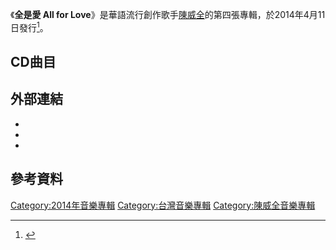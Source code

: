{{Infobox album
| name       = 全是愛
| type       = 專輯
| artist     = [[陳威全|陳威全]]
| cover      = 
| released   = 2014年4月11日
| genre      = [[華語流行音樂|華語流行音樂]]
| length     = 
| label      = [[美妙音樂|美妙音樂]]
| producer   = 陳威全
| prev_title = [[傾聽_(陳威全專輯)|傾聽]]
| prev_year  = 2012
| next_title = 
| next_year  = 
}}
《'''全是愛 All for Love'''》是華語流行創作歌手[[陳威全|陳威全]]的第四張專輯，於2014年4月11日發行<ref>{{Cite web |url=https://playmusic.tw/column_info.php?id=2315&type=news |title=唱片公司下令減肥 陳威全為新專輯《全是愛》消瘦8公斤 目標朝六塊肌型男邁進 |accessdate=2020-07-05 |archive-date=2020-07-06 |archive-url=https://web.archive.org/web/20200706192242/https://playmusic.tw/column_info.php?id=2315&type=news |dead-url=no }}</ref>。

==CD曲目==
{{Tracklist
| all_producer = 陳威全
| all_music    = 陳威全

| title1       = 以愛為名-Intro
| music1       = 陳威全
| lyrics1      = -
| arranger1    = [[陳威全|陳威全]]
| length1      = 1:13

| title2       = 追日 Brave to Love
| music2       = [[陳威全|陳威全]]
| lyrics2      = 吳易緯、何厚華
| arranger2    = 廖晉儀
| length2      = 4:11

| title3       = 全是愛 All for Love
| music3       = [[陳威全|陳威全]]
| lyrics3      = 何厚華
| arranger3    = 溫奕哲
| length3      = 3:28

| title4       = 兩個人 Adam & Eve
| music4       = [[陳威全|陳威全]]
| lyrics4      = [[姚若龍|姚若龍]]
| arranger4    = 
| length4      = 4:02

| title5       = 哎呀哎呀 Ah! Love
| music5       = [[陳威全|陳威全]]
| lyrics5      = 吳易緯、[[陳威全|陳威全]]
| arranger5    = 
| length5      = 3:46

| title6       = 永久居留 Permanent Residence
| music6       = [[陳威全|陳威全]]
| lyrics6      = 何厚華
| arranger6    = 
| length6      = 4:26

| title7       = 不做壞人很久了 Be A Good Man
| music7       = [[陳威全|陳威全]]
| lyrics7      = 吳易緯、[[陳威全|陳威全]]
| arranger7    = 生命樹 小王子
| length7      = 3:45

| title8       = 愛不為所動 Unshakable Love
| music8       = [[陳威全|陳威全]]
| lyrics8      = 吳易緯
| arranger8    = 
| length8      = 4:31

| title9       = 美夢成真 Dreams Come True
| music9       = [[陳威全|陳威全]]
| lyrics9      = 吳易緯
| arranger9    = 
| length9      = 3:21

| title10      = 失物招領 Lost and Found
| music10      = [[陳威全|陳威全]]
| lyrics10     = 何厚華
| arranger10   = 
| length10     = 5:11

| title11      = 全然相信 Believe Wholeheartedly
| music11      = [[陳威全|陳威全]]
| lyrics11     = 何厚華
| arranger11   = 
| length11     = 5:16
}}

== 外部連結 ==
*{{facebook|Vchuan}}
*{{Sinaweibo|vchuan}}
*{{youtube|user=VChuan0205}}

== 參考資料 ==
[[Category:2014年音樂專輯|Category:2014年音樂專輯]]
[[Category:台灣音樂專輯|Category:台灣音樂專輯]]
[[Category:陳威全音樂專輯|Category:陳威全音樂專輯]]